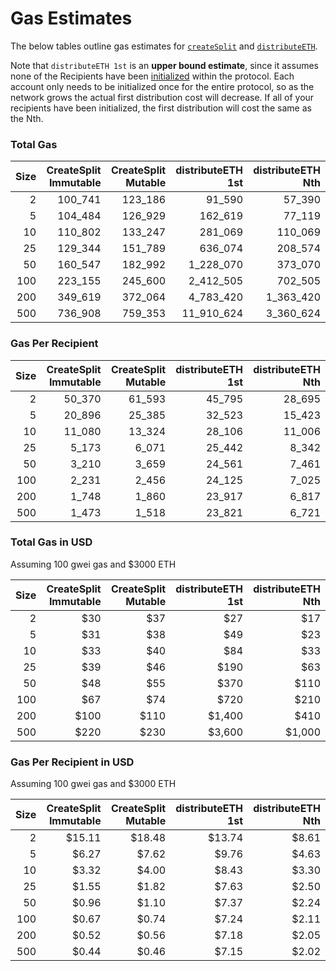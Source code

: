 # Gas Estimates

The below tables outline gas estimates for
[`createSplit`](/natspec/SplitMain#createsplit) and
[`distributeETH`](/natspec/SplitMain#distributeeth).

Note that `distributeETH 1st` is an **upper bound estimate**, since it assumes
none of the Recipients have been
[initialized](https://ethereum.org/en/developers/docs/smart-contracts/anatomy/#storage)
within the protocol. Each account only needs to be initialized once for the
entire protocol, so as the network grows the actual first distribution cost will
decrease. If all of your recipients have been initialized, the first distribution will
cost the same as the Nth.

### Total Gas

  <div style={{ paddingTop: '1rem', fontFamily: 'monospace', fontSize: '15px' }}>

| Size | CreateSplit Immutable | CreateSplit Mutable | distributeETH 1st | distributeETH Nth |
| ---: | --------------------: | ------------------: | ----------------: | ----------------: |
|    2 |               100_741 |             123_186 |            91_590 |            57_390 |
|    5 |               104_484 |             126_929 |           162_619 |            77_119 |
|   10 |               110_802 |             133_247 |           281_069 |           110_069 |
|   25 |               129_344 |             151_789 |           636_074 |           208_574 |
|   50 |               160_547 |             182_992 |         1_228_070 |           373_070 |
|  100 |               223_155 |             245_600 |         2_412_505 |           702_505 |
|  200 |               349_619 |             372_064 |         4_783_420 |         1_363_420 |
|  500 |               736_908 |             759_353 |        11_910_624 |         3_360_624 |

  </div>

### Gas Per Recipient

<div style={{ paddingTop: '1rem', fontFamily: 'monospace', fontSize: '15px' }}>

| Size | CreateSplit Immutable | CreateSplit Mutable | distributeETH 1st | distributeETH Nth |
| ---: | --------------------: | ------------------: | ----------------: | ----------------: |
|    2 |                50_370 |              61_593 |            45_795 |            28_695 |
|    5 |                20_896 |              25_385 |            32_523 |            15_423 |
|   10 |                11_080 |              13_324 |            28_106 |            11_006 |
|   25 |                 5_173 |               6_071 |            25_442 |             8_342 |
|   50 |                 3_210 |               3_659 |            24_561 |             7_461 |
|  100 |                 2_231 |               2_456 |            24_125 |             7_025 |
|  200 |                 1_748 |               1_860 |            23_917 |             6_817 |
|  500 |                 1_473 |               1_518 |            23_821 |             6_721 |

</div>

### Total Gas in USD

Assuming 100 gwei gas and $3000 ETH

<div style={{ paddingTop: '1rem', fontFamily: 'monospace', fontSize: '15px' }}>

| Size | CreateSplit Immutable | CreateSplit Mutable | distributeETH 1st | distributeETH Nth |
| ---: | --------------------: | ------------------: | ----------------: | ----------------: |
|    2 |                   $30 |                 $37 |               $27 |               $17 |
|    5 |                   $31 |                 $38 |               $49 |               $23 |
|   10 |                   $33 |                 $40 |               $84 |               $33 |
|   25 |                   $39 |                 $46 |              $190 |               $63 |
|   50 |                   $48 |                 $55 |              $370 |              $110 |
|  100 |                   $67 |                 $74 |              $720 |              $210 |
|  200 |                  $100 |                $110 |            $1,400 |              $410 |
|  500 |                  $220 |                $230 |            $3,600 |            $1,000 |

</div>

### Gas Per Recipient in USD

Assuming 100 gwei gas and $3000 ETH

<div style={{ paddingTop: '1rem', fontFamily: 'monospace', fontSize: '15px' }}>

| Size | CreateSplit Immutable | CreateSplit Mutable | distributeETH 1st | distributeETH Nth |
| ---: | --------------------: | ------------------: | ----------------: | ----------------: |
|    2 |                $15.11 |              $18.48 |            $13.74 |             $8.61 |
|    5 |                 $6.27 |               $7.62 |             $9.76 |             $4.63 |
|   10 |                 $3.32 |               $4.00 |             $8.43 |             $3.30 |
|   25 |                 $1.55 |               $1.82 |             $7.63 |             $2.50 |
|   50 |                 $0.96 |               $1.10 |             $7.37 |             $2.24 |
|  100 |                 $0.67 |               $0.74 |             $7.24 |             $2.11 |
|  200 |                 $0.52 |               $0.56 |             $7.18 |             $2.05 |
|  500 |                 $0.44 |               $0.46 |             $7.15 |             $2.02 |

</div>
